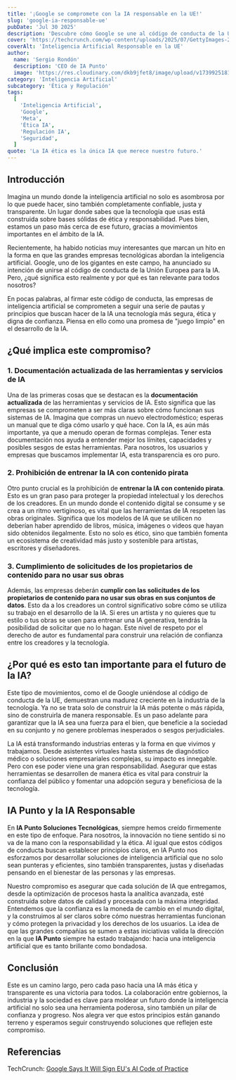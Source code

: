 ```yaml
---
title: '¡Google se compromete con la IA responsable en la UE!'
slug: 'google-ia-responsable-ue'
pubDate: 'Jul 30 2025'
description: 'Descubre cómo Google se une al código de conducta de la UE para la IA, promoviendo transparencia, ética y protección de la propiedad intelectual en el desarrollo de la inteligencia artificial.'
cover: 'https://techcrunch.com/wp-content/uploads/2025/07/GettyImages-2173567293.jpg'
coverAlt: 'Inteligencia Artificial Responsable en la UE'
author:
  name: 'Sergio Rondón'
  description: 'CEO de IA Punto'
  image: 'https://res.cloudinary.com/dkb9jfet8/image/upload/v1739925181/sergio_gdcaeh.png'
category: 'Inteligencia Artificial'
subcategory: 'Ética y Regulación'
tags:
  [
    'Inteligencia Artificial',
    'Google',
    'Meta',
    'Ética IA',
    'Regulación IA',
    'Seguridad',
  ]
quote: 'La IA ética es la única IA que merece nuestro futuro.'
---
```


<h2 id="introduccion">Introducción</h2>

Imagina un mundo donde la inteligencia artificial no solo es asombrosa por lo que puede hacer, sino también completamente confiable, justa y transparente. Un lugar donde sabes que la tecnología que usas está construida sobre bases sólidas de ética y responsabilidad. Pues bien, estamos un paso más cerca de ese futuro, gracias a movimientos importantes en el ámbito de la IA.

Recientemente, ha habido noticias muy interesantes que marcan un hito en la forma en que las grandes empresas tecnológicas abordan la inteligencia artificial. Google, uno de los gigantes en este campo, ha anunciado su intención de unirse al código de conducta de la Unión Europea para la IA. Pero, ¿qué significa esto realmente y por qué es tan relevante para todos nosotros?

En pocas palabras, al firmar este código de conducta, las empresas de inteligencia artificial se comprometen a seguir una serie de pautas y principios que buscan hacer de la IA una tecnología más segura, ética y digna de confianza. Piensa en ello como una promesa de "juego limpio" en el desarrollo de la IA.

<h2 id="que-implica-este-compromiso">¿Qué implica este compromiso?</h2>

<h3 id="documentacion-actualizada">
  1. Documentación actualizada de las herramientas y servicios de IA
</h3>

Una de las primeras cosas que se destacan es la **documentación actualizada** de las herramientas y servicios de IA. Esto significa que las empresas se comprometen a ser más claras sobre cómo funcionan sus sistemas de IA. Imagina que compras un nuevo electrodoméstico; esperas un manual que te diga cómo usarlo y qué hace. Con la IA, es aún más importante, ya que a menudo operan de formas complejas. Tener esta documentación nos ayuda a entender mejor los límites, capacidades y posibles sesgos de estas herramientas. Para nosotros, los usuarios y empresas que buscamos implementar IA, esta transparencia es oro puro.

<h3 id="prohibicion-contenido-pirata">
  2. Prohibición de entrenar la IA con contenido pirata
</h3>

Otro punto crucial es la prohibición de **entrenar la IA con contenido pirata**. Esto es un gran paso para proteger la propiedad intelectual y los derechos de los creadores. En un mundo donde el contenido digital se consume y se crea a un ritmo vertiginoso, es vital que las herramientas de IA respeten las obras originales. Significa que los modelos de IA que se utilicen no deberían haber aprendido de libros, música, imágenes o videos que hayan sido obtenidos ilegalmente. Esto no solo es ético, sino que también fomenta un ecosistema de creatividad más justo y sostenible para artistas, escritores y diseñadores.

<h3 id="cumplimiento-solicitudes-propietarios">
  3. Cumplimiento de solicitudes de los propietarios de contenido para no usar
  sus obras
</h3>

Además, las empresas deberán **cumplir con las solicitudes de los propietarios de contenido para no usar sus obras en sus conjuntos de datos**. Esto da a los creadores un control significativo sobre cómo se utiliza su trabajo en el desarrollo de la IA. Si eres un artista y no quieres que tu estilo o tus obras se usen para entrenar una IA generativa, tendrás la posibilidad de solicitar que no lo hagan. Este nivel de respeto por el derecho de autor es fundamental para construir una relación de confianza entre los creadores y la tecnología.

<h2 id="por-que-es-importante-futuro-ia">
  ¿Por qué es esto tan importante para el futuro de la IA?
</h2>

Este tipo de movimientos, como el de Google uniéndose al código de conducta de la UE, demuestran una madurez creciente en la industria de la tecnología. Ya no se trata solo de construir la IA más potente o más rápida, sino de construirla de manera responsable. Es un paso adelante para garantizar que la IA sea una fuerza para el bien, que beneficie a la sociedad en su conjunto y no genere problemas inesperados o sesgos perjudiciales.

La IA está transformando industrias enteras y la forma en que vivimos y trabajamos. Desde asistentes virtuales hasta sistemas de diagnóstico médico o soluciones empresariales complejas, su impacto es innegable. Pero con ese poder viene una gran responsabilidad. Asegurar que estas herramientas se desarrollen de manera ética es vital para construir la confianza del público y fomentar una adopción segura y beneficiosa de la tecnología.

<h2 id="ia-punto-ia-responsable">IA Punto y la IA Responsable</h2>

En **IA Punto Soluciones Tecnológicas**, siempre hemos creído firmemente en este tipo de enfoque. Para nosotros, la innovación no tiene sentido si no va de la mano con la responsabilidad y la ética. Al igual que estos códigos de conducta buscan establecer principios claros, en IA Punto nos esforzamos por desarrollar soluciones de inteligencia artificial que no solo sean punteras y eficientes, sino también transparentes, justas y diseñadas pensando en el bienestar de las personas y las empresas.

Nuestro compromiso es asegurar que cada solución de IA que entregamos, desde la optimización de procesos hasta la analítica avanzada, esté construida sobre datos de calidad y procesada con la máxima integridad. Entendemos que la confianza es la moneda de cambio en el mundo digital, y la construimos al ser claros sobre cómo nuestras herramientas funcionan y cómo protegen la privacidad y los derechos de los usuarios. La idea de que las grandes compañías se sumen a estas iniciativas valida la dirección en la que **IA Punto** siempre ha estado trabajando: hacia una inteligencia artificial que es tanto brillante como bondadosa.

<h2 id="conclusion">Conclusión</h2>

Este es un camino largo, pero cada paso hacia una IA más ética y transparente es una victoria para todos. La colaboración entre gobiernos, la industria y la sociedad es clave para moldear un futuro donde la inteligencia artificial no solo sea una herramienta poderosa, sino también un pilar de confianza y progreso. Nos alegra ver que estos principios están ganando terreno y esperamos seguir construyendo soluciones que reflejen este compromiso.

<h2 id="referencias">Referencias</h2>

TechCrunch: <a href="https://techcrunch.com/2025/07/30/google-says-it-will-sign-eus-ai-code-of-practice/" target="_blank" rel="noopener noreferrer">Google Says It Will Sign EU's AI Code of Practice</a>
